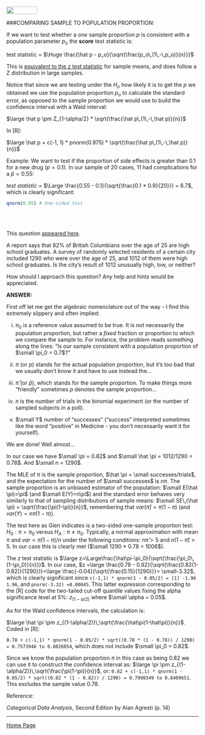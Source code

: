 <br>
<a href="http://rinterested.github.io/statistics/index.html">
<img HEIGHT="20" WIDTH="80" src="https://cloud.githubusercontent.com/assets/9312897/10556783/a27a26fa-745c-11e5-9b1a-2d5bd737387a.PNG"></a>


###COMPARING SAMPLE TO POPULATION PROPORTION:

If we want to test whether a *one* sample proportion $p$ is consistent with a population parameter $p_o$ the **score** test statistic is:

test statistic = $\Huge \frac{\hat p - p_o}{\sqrt{\frac{p_o\,(1\,-\,p_o)}{n}}}$

This is [equivalent to the z test statistic](http://rinterested.github.io/statistics/one_sample_test.html) for sample means, and does follow a Z distribution in large samples.

Notice that since we are testing under the $H_o$ how likely it is to get the $p$ we obtained we use the population proportion $p_o$ to calculate the standard error, as opposed to the sample proportion we would use to build the confidence interval with a Wald interval:

$\large \hat p \pm Z_{1-\alpha/2} *  \sqrt{\frac{\hat p\,(1\,-\,\hat p)}{n}}$

In [R]:

$\large \hat p + c(-1, 1) * pnorm(0.975) * \sqrt{\frac{\hat p\,(1\,-\,\hat p)}{n}}$

Example: We want to test if the proportion of side effects is greater than 0.1 for a new drug ($p=0.1$). In our sample of 20 cases, 11 had complications for a $\hat p = 0.55$:

*test statistic* = $\Large \frac{0.55 - 0.1}{\sqrt{\frac{0.1 * 0.9}{20}}} = 6.7$, which is clearly significant:

```r
qnorm(0.95) # One-sided test
```

<br><br>

This question [appeared here](http://stats.stackexchange.com/q/50112/67822).

A report says that 82%  of British Columbians over the age of $25$ are high school graduates. A survey of randomly selected residents of a certain city included $1290$ who were over the age of $25$, and $1012$ of them were high school graduates. 
Is the city's result of $1012$ unusually high, low, or neither? 

How should I approach this question? Any help and hints would be appreciated.

**ANSWER:**

First off let me get the algebraic nomenclature out of the way - I find this extremely slippery and often implied:

(i) $\pi_0$ is a reference value assumed to be true. It is not necessarily the population proportion, but rather a *fixed* fraction or proportion to which we compare the sample to. For instance, the problem reads something along the lines: "Is our sample consistent with a population proportion of $\small \pi_0 = 0.7$?"

(ii) $\pi$ (or $p$) stands for the actual population proportion, but it's too bad that we usually don't know it and have to use instead the...

(iii) $\hat \pi$ (or $\hat p$), which stands for the sample proportion. To make things more "friendly" sometimes $p$ denotes the sample proportion...

(iv) $n$ is the number of trials in the binomial experiment (or the number of sampled subjects in a poll).

(v) $\small Y$ number of "successes" ("success" interpreted sometimes like the word "positive" in Medicine - you don't necessarily want it for yourself).

We are done! Well almost...

In our case we have $\small \pi = 0.82$ and $\small \hat \pi = 1012/1290 = 0.78$. And $\small n = 1290$.

The MLE of $\pi$ is the sample proportion, $\hat \pi = \small successes/trials$, and the expectation for the number of $\small successes$ is $n\pi$. The sample proportion is an unbiased estimator of the population: $\small E(\hat \pi)=\pi$ (and $\small E(Y)=n\pi$) and the standard error behaves very similarly to that of sampling distributions of sample means: $\small SE\,(\hat \pi) = \sqrt{\frac{\pi(1-\pi)}{n}}$, remembering that $var(\hat \pi)= \pi(1-\pi)$ (and $var(Y)=n\pi(1-\pi)$).

The test here as Glen indicates is a two-sided one-sample proportion test: $H_0: \pi = \pi_0$ versus $H_A: \pi \neq \pi_0$. Typically, a normal approximation with mean $\pi$ and $var = \pi(1-\pi)/n$ under the following conditions: $n\hat\pi>5$ and $n(1-\hat\pi)>5$. In our case this is clearly met ($\small 1290 * 0.78 = 1006$).

The $z$ test statistic is $\large z=\Large\frac{\hat\pi-\pi_0}{\sqrt{\frac{\pi_0\,(1-\pi_0)}{n}}}$. In our case, $z =\large \frac{0.78 - 0.82}{\sqrt{\frac{0.82(1-0.82)}{1290}}}=\large \frac{-0.04}{\sqrt{\frac{0.15}{1290}}}= \small-3.32$, which is clearly significant since `c(-1,1) * qnorm(1 - 0.05/2) = [1] -1.96  1.96`, and `pnorm(-3.32) =0.00045`. This latter expression corresponding to the [R] code for the two-tailed cut-off quantile values fixing the alpha significance level at 5%: $z_{(1 - \alpha/2)}$ where $\small \alpha = 0.05$.

As for the Wald confidence intervals, the calculation is:

$\large \hat \pi \pm z_{(1-\alpha/2)}\,\sqrt{\frac{\hat\pi(1-\hat\pi)}{n}}$. Coded in [R]:

`0.78 + c(-1,1) * qnorm(1 - 0.05/2) * sqrt((0.78 * (1 - 0.78)) / 1290) = 0.7573946 to 0.8026054`, which does not include $\small \pi_0 = 0.82$.

Since we know the population proportion $\pi$ in this case as being $0.82$ we can use it to construct the confidence interval as: $\large \pi \pm z_{(1-\alpha/2)}\,\sqrt{\frac{\pi(1-\pi)}{n}}$, or: `0.82 + c(-1,1) * qnorm(1 - 0.05/2) * sqrt((0.82 * (1 - 0.82)) / 1290) = 0.7990349 to 0.8409651`. This excludes the sample value $0.78$.

Reference:

*Categorical Data Analysis*, Second Edition by Alan Agresti (p. 14)

---

<a href="http://rinterested.github.io/statistics/index.html">Home Page</a>